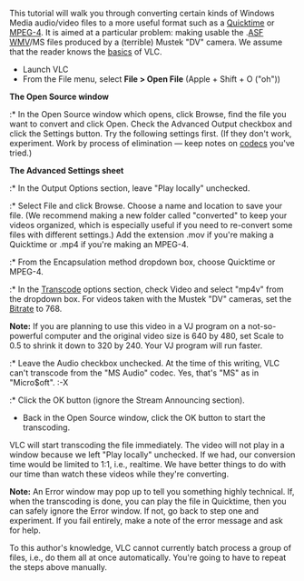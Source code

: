 {{See also|VLC HowTo/Transcode from Flash Video format}}
{{Howto|transcode awkward file types}}
This tutorial will walk you through converting certain kinds of Windows Media audio/video files to a more useful format such as a [[Quicktime]] or [[MPEG-4]].  It is aimed at a particular problem: making usable the .[[ASF]] [[WMV]]/MS files produced by a (terrible) Mustek "DV" camera.  We assume that the reader knows the [[Documentation:Play_HowTo/Basic_Use|basics]] of VLC.

* Launch VLC
* From the File menu, select '''File > Open File''' (Apple + Shift + O ("oh"))

'''The Open Source window'''

:* In the Open Source window which opens, click Browse, find the file you want to convert and click Open.  Check the Advanced Output checkbox and click the Settings button.  Try the following settings first.  (If they don't work, experiment.  Work by process of elimination — keep notes on [[codec]]s you've tried.)

'''The Advanced Settings sheet'''

:* In the Output Options section, leave "Play locally" unchecked.
:* Select File and click Browse.  Choose a name and location to save your file. (We recommend making a new folder called "converted" to keep your videos organized, which is especially useful if you need to re-convert some files with different settings.) Add the extension .mov if you're making a Quicktime or .mp4 if you're making an MPEG-4.
:* From the Encapsulation method dropdown box, choose Quicktime or MPEG-4.
:* In the [[Transcode]] options section, check Video and select "mp4v" from the dropdown box.  For videos taken with the Mustek "DV" cameras, set the [[Bitrate]] to 768.

'''Note:''' If you are planning to use this video in a VJ program on a not-so-powerful computer and the original video size is 640 by 480, set Scale to 0.5 to shrink it down to 320 by 240.  Your VJ program will run faster.  
:* Leave the Audio checkbox unchecked. At the time of this writing, VLC can't transcode from the "MS Audio" codec.  Yes, that's "MS" as in "Micro$oft".  :-X
:* Click the OK button (ignore the Stream Announcing section).
* Back in the Open Source window, click the OK button to start the transcoding.

VLC will start transcoding the file immediately.  The video will not play in a window because we left "Play locally" unchecked.  If we had, our conversion time would be limited to 1:1, i.e., realtime.  We have better things to do with our time than watch these videos while they're converting.  

'''Note:''' An Error window may pop up to tell you something highly technical.  If, when the transcoding is done, you can play the file in Quicktime, then you can safely ignore the Error window.  If not, go back to step one and experiment.  If you fail entirely, make a note of the error message and ask for help.  

To this author's knowledge, VLC cannot currently batch process a group of files, i.e., do them all at once automatically.  You're going to have to repeat the steps above manually.